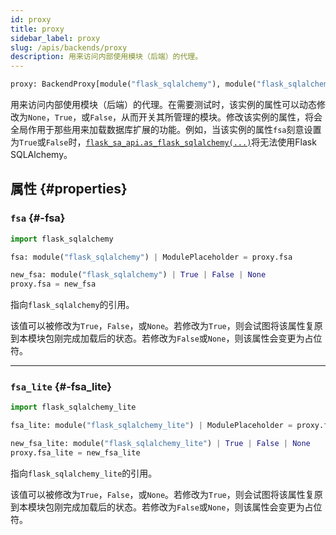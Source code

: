 ```yaml
---
id: proxy
title: proxy
sidebar_label: proxy
slug: /apis/backends/proxy
description: 用来访问内部使用模块（后端）的代理。
---
```




<APITopBar type="obj" source="backends.proxy" />

```python
proxy: BackendProxy[module("flask_sqlalchemy"), module("flask_sqlalchemy_lite")]
```

用来访问内部使用模块（后端）的代理。在需要测试时，该实例的属性可以动态修改为`None`，`True`，或`False`，从而开关其所管理的模块。修改该实例的属性，将会全局作用于那些用来加载数据库扩展的功能。例如，当该实例的属性`fsa`刻意设置为`True`或`False`时，[`flask_sa_api.as_flask_sqlalchemy(...)`](../flask_sa_api/as_flask_sqlalchemy.mdx)将无法使用Flask SQLAlchemy。

## 属性 {#properties}

### <IconObjType type="param"/> `fsa` {#-fsa}

```python
import flask_sqlalchemy

fsa: module("flask_sqlalchemy") | ModulePlaceholder = proxy.fsa

new_fsa: module("flask_sqlalchemy") | True | False | None
proxy.fsa = new_fsa
```


指向`flask_sqlalchemy`的引用。

该值可以被修改为`True`，`False`，或`None`。若修改为`True`，则会试图将该属性复原到本模块包刚完成加载后的状态。若修改为`False`或`None`，则该属性会变更为占位符。

---

### <IconObjType type="param"/> `fsa_lite` {#-fsa_lite}

```python
import flask_sqlalchemy_lite

fsa_lite: module("flask_sqlalchemy_lite") | ModulePlaceholder = proxy.fsa_lite

new_fsa_lite: module("flask_sqlalchemy_lite") | True | False | None
proxy.fsa_lite = new_fsa_lite
```

指向`flask_sqlalchemy_lite`的引用。

该值可以被修改为`True`，`False`，或`None`。若修改为`True`，则会试图将该属性复原到本模块包刚完成加载后的状态。若修改为`False`或`None`，则该属性会变更为占位符。
